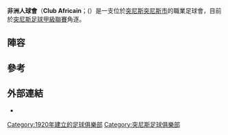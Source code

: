 {{Infobox football club
| clubname   = 非洲人隊
| image      = 
| fullname   = 非洲人球會
| nickname   = Equipe du peuple (فريق الشعب)
| founded    = {{Start date and age|df=yes|1920|10|4}}
| city       = [[突尼斯市|突尼斯市]]
| ground     = [[Stade_El_Menzah|Stade El Menzah]]
| capacity   = 45,000
| chairman   = [[Slim_Riahi|Slim Riahi]]
| manager    = [[Daniel_Sanchez_(French_footballer)|Daniel Sanchez]]
| league     = [[突尼斯足球甲級聯賽|突尼斯足球甲級聯賽]]
| season     = 2019–20
| position   = 突尼甲，第 5 位
 | pattern_la1 = _africain1819h
 | pattern_b1  = _africain1819h
 | pattern_ra1 = _africain1819h
 | pattern_sh1 = _africain1819h
 | pattern_so1 = _africain1819h
 | leftarm1    = FFFFFF
 | body1       = FFFFFF
 | rightarm1   = FFFFFF
 | shorts1     = FFFFFF
 | socks1      = FF0000
 | pattern_la2 = 
 | pattern_b2  = _africain1819a
 | pattern_ra2 = 
 | pattern_sh2 = _africain1819a
 | pattern_so2 = _africain1819a
 | leftarm2    = 003366
 | body2       = FFFFFF
 | rightarm2   = 003366
 | shorts2     = FFFFFF
 | socks2      = 003366
 | pattern_la3 = _africain1819t
 | pattern_b3  = _africain1819t
 | pattern_ra3 = _africain1819t
 | pattern_sh3 = _red_stripes
 | pattern_so3 = _africain1819t
 | leftarm3    = FFFFFF
 | body3       = FFFFFF
 | rightarm3   = FFFFFF
 | shorts3     = FFFFFF
 | socks3      = FFFFFF
}}
'''非洲人球會'''（'''Club Africain'''；({{lang-ar|'''النادي الإفريقي'''}}）是一支位於[[突尼斯|突尼斯]][[突尼斯市|突尼斯市]]的職業足球會，目前於[[突尼斯足球甲級聯賽|突尼斯足球甲級聯賽]]角逐。

== 陣容 ==
{{Fs start}}
{{Fs player|no= 1|nat=TUN|name=[[Farouk_Ben_Mustapha|Farouk Ben Mustapha]]|pos=GK}}
{{Fs player|no= 2|nat=TUN|name=[[Bilel_Ifa|Bilel Ifa]]|pos=DF}}
{{Fs player|no= 3|nat=TUN|name=Oussama Haddadi|pos=DF}}
{{Fs player|no= 4|nat=TUN|name=Hamza Agrebi|pos=DF}}
{{Fs player|no= 5|nat=TUN|name=Ahmed Khalil|pos=MF}}
{{Fs player|no= 6|nat=TUN|name=Mehdi Ouedherfi|pos=MF}}
{{Fs player|no= 7|nat=MLI|name=Malick Touré|pos=FW}}
{{Fs player|no= 8|nat=TUN|name=[[Stéphane_Nater|Stéphane Nater]]|pos=MF}}
{{Fs player|no=10|nat=TUN|name=Imed Miniaoui|pos=MF}}
{{Fs player|no=11|nat=TUN|name=[[Yassin_Mikari|Yassin Mikari]]|pos=DF}}
{{Fs player|no=13|nat=TUN|name=Seif Teka|pos=DF}}
{{Fs player|no=16|nat=TUN|name=Atef Dkhili|pos=GK}}
{{Fs player|no=17|nat=TUN|name=Chiheb Zoghlami|pos=FW}}
{{Fs mid}}
{{Fs player|no=18|nat=TUN|name=Nader Ghandri|pos=MF}}
{{Fs player|no=19|nat=ALG|name=[[Abdelmoumene_Djabou|Abdelmoumene Djabou]]|pos=MF}}
{{Fs player|no=20|nat=GHA|name=[[Seidu_Salifu|Seidu Salifu]]|pos=MF}}
{{Fs player|no=21|nat=TUN|name=[[Tijani_Belaïd|Tijani Belaïd]]|pos=MF}}
{{Fs player|no=22|nat=TUN|name=Seifeddine Charfi|pos=GK}}
{{Fs player|no=23|nat=TUN|name=Houcine Mansour|pos=MF}}
{{Fs player|no=24|nat=TUN|name=Seifeddine Jaziri|pos=FW}}
{{Fs player|no=25|nat=TUN|name=Walid Dhaouadi|pos=DF}}
{{Fs player|no=27|nat=TUN|name=Ghazi Ayadi|pos=MF}}
{{Fs player|no=29|nat=TUN|name=Mourad Hedhli|pos=MF}}
{{Fs player|no=30|nat=TUN|name=[[Saber_Khalifa|Saber Khalifa]]|pos=FW|other=由[[馬賽足球會|馬賽]]外借}}
{{Fs player|no=34|nat=ALG|name=[[Hicham_Belkaroui|Hicham Belkaroui]]|pos=DF}}
{{Fs player|no=35|nat=TUN|name=[[Zouheir_Dhaouadi|Zouheir Dhaouadi]]|pos=FW}}
{{Fs end}}

==參考==
{{reflist}}

==外部連結==
* {{Official website|http://www.clubafricain.com.tn}}

[[Category:1920年建立的足球俱樂部|Category:1920年建立的足球俱樂部]]
[[Category:突尼斯足球俱樂部|Category:突尼斯足球俱樂部]]